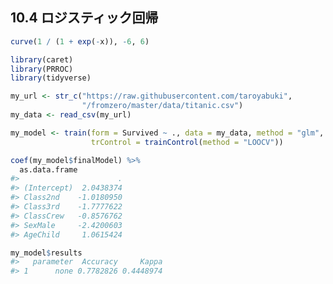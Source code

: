 ## 10.4 ロジスティック回帰

```r
curve(1 / (1 + exp(-x)), -6, 6)
```

```r
library(caret)
library(PRROC)
library(tidyverse)

my_url <- str_c("https://raw.githubusercontent.com/taroyabuki",
                "/fromzero/master/data/titanic.csv")
my_data <- read_csv(my_url)

my_model <- train(form = Survived ~ ., data = my_data, method = "glm",
                  trControl = trainControl(method = "LOOCV"))
```

```r
coef(my_model$finalModel) %>%
  as.data.frame
#>                      .
#> (Intercept)  2.0438374
#> Class2nd    -1.0180950
#> Class3rd    -1.7777622
#> ClassCrew   -0.8576762
#> SexMale     -2.4200603
#> AgeChild     1.0615424
```

```r
my_model$results
#>   parameter  Accuracy     Kappa
#> 1      none 0.7782826 0.4448974
```

